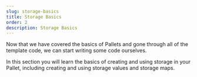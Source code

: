 ```yaml
---
slug: storage-basics
title: Storage Basics
order: 2
description: Storage Basics
---
```


Now that we have covered the basics of Pallets and gone through all of the template code, we can start writing some code ourselves.

In this section you will learn the basics of creating and using storage in your Pallet, including creating and using storage values and storage maps.
